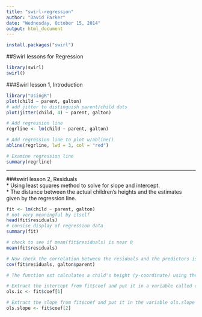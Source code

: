 ```yaml
---
title: "swirl-regression"
author: "David Parker"
date: "Wednesday, October 15, 2014"
output: html_document
---
```


```r
install.packages("swirl")

```

##Swirl lessons for Regression  

```r
library(swirl)
swirl()

```

###Swirl lesson 1, Introduction  

```r
library("UsingR")
plot(child ~ parent, galton)
# add jitter to distinguish parent/child dots
plot(jitter(child, 4) ~ parent, galton)

# Add regression line
regrline <- lm(child ~ parent, galton)

# Add regression line to plot w/abline()
abline(regrline, lwd = 3, col = "red")

# Examine regression line
summary(regrline)

```

---  

###swirl lesson 2, Residuals  
* Using least squares method to solve for slope and intercept.  
* The distance between the actual children's heights and the estimates given by the regression line.  

```r
fit <- lm(child ~ parent, galton)
# not very meaningful by itself
head(fit$residuals)
# consise display of regression data
summary(fit)

# check to see if mean(fit$residuals) is near 0
mean(fit$residuals)

# Now check the correlation between the residuals and the predictors is close to 0
cov(fit$residuals, galton$parent)

# The function est calculates a child's height (y-coordinate) using the line defined by the two parameters, (slope and intercept), and the parents' heights in the Galton data as x-coordinates

# Extract the intercept from fit$coef and put it in a variable called ols.ic
ols.ic <- fit$coef[1]

# Extract the slope from fit$coef and put it in the variable ols.slope
ols.slope <- fit$coef[2]
```

